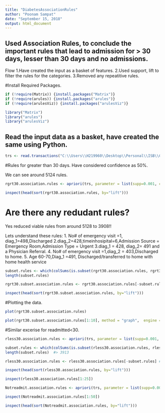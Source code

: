 ```yaml
---
title: "DiabetesAssociationRules"
author: "Poonam Sampat"
date: "September 15, 2018"
output: html_document
---
```


## Used Association Rules, to conclude the important rules that lead to admission for > 30 days, lesser than 30 days and no admissions.
Flow
1.Have created the input as a basket of features.
2.Used support, lift to filter the rules for the categories.
3.Removed any repeatitive rules.


#Install Required Packages.
```r
if (!require(Matrix)) {install.packages("Matrix")}
if (!require(arules)) {install.packages("arules")}
if (!require(arulesViz)) {install.packages("arulesViz")}

library("Matrix")
library("arules")
library("arulesViz")
```

## Read the input data as a basket, have created the same using Python.


```r
trs <- read.transactions("C:\\Users\\H219960\\Desktop\\Personal\\ISB\\Classes\\Term3\\Pract2\\basket_diab.csv", format = "basket", sep=",")
```

#Rules for greater than 30 days.
Have considered confidence as 50%.

We can see around 5124 rules. 

```r
rgrt30.association.rules <- apriori(trs, parameter = list(supp=0.001, conf=0.5),appearance = list(default="lhs",rhs="readmitted>30"))

inspect(head(sort(rgrt30.association.rules, by="lift")))
```
# Are there any redudant rules?
Yes reduced viable rules from around 5128 to 3908!!

Lets understand these rules:
1. No# of emergency visit =1, diag_1=498,Discharged 
2.diag_2=428,timeinhosipital=6,Admission Source = Emergency Room,Admission Type = Urgent
3.diag_1 = 428, diag_2= 491 and a Physician Referral.
4. No# of emergency visit =1,diag_2 = 403,Discharged to home.
5. Age 60-70,Diag_1 =491, Discharged/transferred to home with home health service
```r
subset.rules <- which(colSums(is.subset(rgrt30.association.rules, rgrt30.association.rules)) > 1) # get subset rules in vector
length(subset.rules)  

rgrt30.subset.association.rules <- rgrt30.association.rules[-subset.rules] # remove subset rules.

inspect(head(sort(rgrt30.subset.association.rules, by="lift")))
```
#Plotting the data.
```r
plot(rgrt30.subset.association.rules)
```
```r
plot(rgrt30.subset.association.rules[1:10], method = "graph",  engine = "htmlwidget")
```

#Similar excerise for readmitted<30.
```r
rless30.association.rules <- apriori(trs, parameter = list(supp=0.001, conf=0.2),appearance = list(default="lhs",rhs="readmitted<30"))

subset.rules <- which(colSums(is.subset(rless30.association.rules, rless30.association.rules)) > 1) # get subset rules in vector
length(subset.rules)  #> 3913

rless30.association.rules <- rless30.association.rules[-subset.rules] # remove subset rules.

inspect(head(sort(rless30.association.rules, by="lift")))

inspect(rless30.association.rules[1:25])
```

```r
Notreadmit.association.rules <- apriori(trs, parameter = list(supp=0.001, conf=0.5,maxlen =3), appearance = list(default="lhs",rhs="Not-readmitted"))

inspect(Notreadmit.association.rules[1:50])

inspect(head(sort(Notreadmit.association.rules, by="lift")))
```


